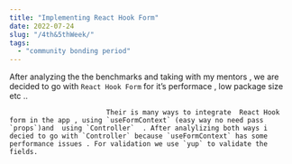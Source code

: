 ```yaml
---
title: "Implementing React Hook Form"
date: 2022-07-24
slug: "/4th&5thWeek/"
tags:
  - "community bonding period"
---
```





After analyzing the the benchmarks and taking with my mentors , we are decided to go with `React Hook Form` for it’s performace , low package size etc .. 

                            Their is many ways to integrate  React Hook form in the app , using `useFormContext` (easy way no need pass `props`)and  using `Controller`  . After analylizing both ways i decied to go with `Controller` because `useFormContext` has some performance issues . For validation we use `yup` to validate the fields.